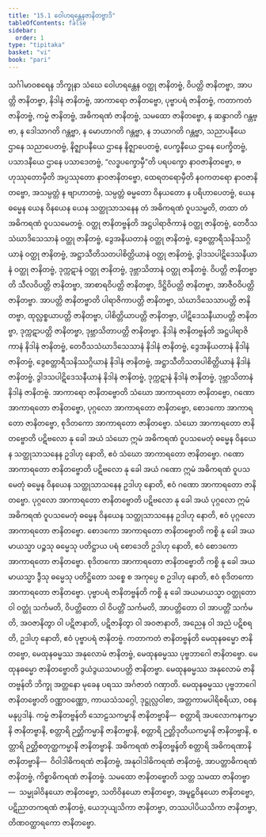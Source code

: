 ```yaml
---
title: "15.1 ဝေါဟရန္တေနဇာနိတဗ္ဗာဒိ"
tableOfContents: false
sidebar:
  order: 1
type: "tipitaka"
basket: "vi"
book: "pari"
---
```



<DynamicBreadcrumb />

<Division number="368" book="pari">

<Paragraph number="1836" book="pari">
သင်္ဂါမာဝစရေန ဘိက္ခုနာ သံဃေ ဝေါဟရန္တေန ဝတ္ထု ဇာနိတဗ္ဗံ, ဝိပတ္တိ ဇာနိတဗ္ဗာ, အာပတ္တိ ဇာနိတဗ္ဗာ, နိဒါနံ ဇာနိတဗ္ဗံ, အာကာရော ဇာနိတဗ္ဗော, ပုဗ္ဗာပရံ ဇာနိတဗ္ဗံ, ကတာကတံ ဇာနိတဗ္ဗံ, ကမ္မံ ဇာနိတဗ္ဗံ, အဓိကရဏံ ဇာနိတဗ္ဗံ, သမထော ဇာနိတဗ္ဗော, န ဆန္ဒာဂတိ ဂန္တဗ္ဗာ, န ဒေါသာဂတိ ဂန္တဗ္ဗာ, န မောဟာဂတိ ဂန္တဗ္ဗာ, န ဘယာဂတိ ဂန္တဗ္ဗာ, သညာပနီယေ ဌာနေ သညာပေတဗ္ဗံ, နိဇ္ဈာပနီယေ ဌာနေ နိဇ္ဈာပေတဗ္ဗံ, ပေက္ခနီယေ ဌာနေ ပေက္ခိတဗ္ဗံ, ပသာဒနီယေ ဌာနေ ပသာဒေတဗ္ဗံ, “လဒ္ဓပက္ခောမှီ”တိ ပရပက္ခော နာဝဇာနိတဗ္ဗော, ဗဟုဿုတောမှီတိ အပ္ပဿုတော နာဝဇာနိတဗ္ဗော, ထေရတရောမှီတိ နဝကတရော နာဝဇာနိတဗ္ဗော, အသမ္ပတ္တံ န ဗျာဟာတဗ္ဗံ, သမ္ပတ္တံ ဓမ္မတော ဝိနယတော န ပရိဟာပေတဗ္ဗံ, ယေန ဓမ္မေန ယေန ဝိနယေန ယေန သတ္ထုသာသနေန တံ အဓိကရဏံ ဝူပသမ္မတိ, တထာ တံ အဓိကရဏံ ဝူပသမေတဗ္ဗံ.
</Paragraph>

</Division>
<Division number="369" book="pari">

<Paragraph number="1837" book="pari">
<Emphasis>ဝတ္ထု ဇာနိတဗ္ဗန်</Emphasis>တိ အဋ္ဌပါရာဇိကာနံ ဝတ္ထု ဇာနိတဗ္ဗံ, တေဝီသသံဃာဒိသေသာနံ ဝတ္ထု ဇာနိတဗ္ဗံ, ဒွေအနိယတာနံ ဝတ္ထု ဇာနိတဗ္ဗံ, ဒွေစတ္တာရီသနိဿဂ္ဂိယာနံ ဝတ္ထု ဇာနိတဗ္ဗံ, အဋ္ဌာသီတိသတပါစိတ္တိယာနံ ဝတ္ထု ဇာနိတဗ္ဗံ, ဒွါဒသပါဋိဒေသနီယာနံ ဝတ္ထု ဇာနိတဗ္ဗံ, ဒုက္ကဋာနံ ဝတ္ထု ဇာနိတဗ္ဗံ, ဒုဗ္ဘာသိတာနံ ဝတ္ထု ဇာနိတဗ္ဗံ.
</Paragraph>

</Division>
<Division number="370" book="pari">

<Paragraph number="1838" book="pari">
<Emphasis>ဝိပတ္တိ ဇာနိတဗ္ဗာ</Emphasis>တိ သီလဝိပတ္တိ ဇာနိတဗ္ဗာ, အာစာရဝိပတ္တိ ဇာနိတဗ္ဗာ, ဒိဋ္ဌိဝိပတ္တိ ဇာနိတဗ္ဗာ, အာဇီဝဝိပတ္တိ ဇာနိတဗ္ဗာ.
</Paragraph>

</Division>
<Division number="371" book="pari">

<Paragraph number="1839" book="pari">
<Emphasis>အာပတ္တိ ဇာနိတဗ္ဗာ</Emphasis>တိ ပါရာဇိကာပတ္တိ ဇာနိတဗ္ဗာ, သံဃာဒိသေသာပတ္တိ ဇာနိတဗ္ဗာ, ထုလ္လစ္စယာပတ္တိ ဇာနိတဗ္ဗာ, ပါစိတ္တိယာပတ္တိ ဇာနိတဗ္ဗာ, ပါဋိဒေသနီယာပတ္တိ ဇာနိတဗ္ဗာ, ဒုက္ကဋာပတ္တိ ဇာနိတဗ္ဗာ, ဒုဗ္ဘာသိတာပတ္တိ ဇာနိတဗ္ဗာ.
</Paragraph>

</Division>
<Division number="372" book="pari">

<Paragraph number="1840" book="pari">
<Emphasis>နိဒါနံ</Emphasis> <Emphasis>ဇာနိတဗ္ဗန်</Emphasis>တိ အဋ္ဌပါရာဇိကာနံ နိဒါနံ ဇာနိတဗ္ဗံ, တေဝီသသံဃာဒိသေသာနံ နိဒါနံ ဇာနိတဗ္ဗံ, ဒွေအနိယတာနံ နိဒါနံ ဇာနိတဗ္ဗံ, ဒွေစတ္တာရီသနိဿဂ္ဂိယာနံ နိဒါနံ ဇာနိတဗ္ဗံ, အဋ္ဌာသီတိသတပါစိတ္တိယာနံ နိဒါနံ ဇာနိတဗ္ဗံ, ဒွါဒသပါဋိဒေသနီယာနံ နိဒါနံ ဇာနိတဗ္ဗံ, ဒုက္ကဋာနံ နိဒါနံ ဇာနိတဗ္ဗံ, ဒုဗ္ဘာသိတာနံ နိဒါနံ ဇာနိတဗ္ဗံ.
</Paragraph>

</Division>
<Division number="373" book="pari">

<Paragraph number="1841" book="pari">
<Emphasis>အာကာရော ဇာနိတဗ္ဗော</Emphasis>တိ သံဃော အာကာရတော ဇာနိတဗ္ဗော, ဂဏော အာကာရတော ဇာနိတဗ္ဗော, ပုဂ္ဂလော အာကာရတော ဇာနိတဗ္ဗော, စောဒကော အာကာရတော ဇာနိတဗ္ဗော, စုဒိတကော အာကာရတော ဇာနိတဗ္ဗော. <Emphasis>သံဃော အာကာရတော ဇာနိတဗ္ဗော</Emphasis>တိ ပဋိဗလော နု ခေါ အယံ သံဃော ဣမံ အဓိကရဏံ ဝူပသမေတုံ ဓမ္မေန ဝိနယေန သတ္ထုသာသနေန ဥဒါဟု နောတိ, ဧဝံ သံဃော အာကာရတော ဇာနိတဗ္ဗော. <Emphasis>ဂဏော အာကာရတော ဇာနိတဗ္ဗော</Emphasis>တိ ပဋိဗလော နု ခေါ အယံ ဂဏော ဣမံ အဓိကရဏံ ဝူပသမေတုံ ဓမ္မေန ဝိနယေန သတ္ထုသာသနေန ဥဒါဟု နောတိ, ဧဝံ ဂဏော အာကာရတော ဇာနိတဗ္ဗော. <Emphasis>ပုဂ္ဂလော အာကာရတော ဇာနိတဗ္ဗော</Emphasis>တိ ပဋိဗလော နု ခေါ အယံ ပုဂ္ဂလော ဣမံ အဓိကရဏံ ဝူပသမေတုံ ဓမ္မေန ဝိနယေန သတ္ထုသာသနေန ဥဒါဟု နောတိ, ဧဝံ ပုဂ္ဂလော အာကာရတော ဇာနိတဗ္ဗော. <Emphasis>စောဒကော အာကာရတော ဇာနိတဗ္ဗော</Emphasis>တိ ကစ္စိ နု ခေါ အယမာယသ္မာ ပဉ္စသု ဓမ္မေသု ပတိဋ္ဌာယ ပရံ စောဒေတိ ဥဒါဟု နောတိ, ဧဝံ စောဒကော အာကာရတော ဇာနိတဗ္ဗော. <Emphasis>စုဒိတကော အာကာရတော ဇာနိတဗ္ဗော</Emphasis>တိ ကစ္စိ နု ခေါ အယမာယသ္မာ ဒွီသု ဓမ္မေသု ပတိဋ္ဌိတော သစ္စေ စ အကုပ္ပေ စ ဥဒါဟု နောတိ, ဧဝံ စုဒိတကော အာကာရတော ဇာနိတဗ္ဗော.
</Paragraph>

</Division>
<Division number="374" book="pari">

<Paragraph number="1842" book="pari">
<Emphasis>ပုဗ္ဗာပရံ ဇာနိတဗ္ဗန်</Emphasis>တိ ကစ္စိ နု ခေါ အယမာယသ္မာ ဝတ္ထုတော ဝါ ဝတ္ထုံ သင်္ကမတိ, ဝိပတ္တိတော ဝါ ဝိပတ္တိံ သင်္ကမတိ, အာပတ္တိတော ဝါ အာပတ္တိံ သင်္ကမတိ, အဝဇာနိတွာ ဝါ ပဋိဇာနာတိ, ပဋိဇာနိတွာ ဝါ အဝဇာနာတိ, အညေန ဝါ အညံ ပဋိစရတိ, ဥဒါဟု နောတိ, ဧဝံ ပုဗ္ဗာပရံ ဇာနိတဗ္ဗံ.
</Paragraph>

</Division>
<Division number="375" book="pari">

<Paragraph number="1843" book="pari">
<Emphasis>ကတာကတံ ဇာနိတဗ္ဗန်</Emphasis>တိ မေထုနဓမ္မော ဇာနိတဗ္ဗော, မေထုနဓမ္မဿ အနုလောမံ ဇာနိတဗ္ဗံ, မေထုနဓမ္မဿ ပုဗ္ဗဘာဂေါ ဇာနိတဗ္ဗော. <Emphasis>မေထုနဓမ္မော ဇာနိတဗ္ဗော</Emphasis>တိ ဒွယံဒွယသမာပတ္တိ ဇာနိတဗ္ဗာ. <Emphasis>မေထုနဓမ္မဿ အနုလောမံ</Emphasis> <Emphasis>ဇာနိတဗ္ဗန်</Emphasis>တိ ဘိက္ခု အတ္တနော မုခေန ပရဿ အင်္ဂဇာတံ ဂဏှာတိ. <Emphasis>မေထုနဓမ္မဿ ပုဗ္ဗဘာဂေါ ဇာနိတဗ္ဗော</Emphasis>တိ ဝဏ္ဏာဝဏ္ဏော, ကာယသံသဂ္ဂေါ, ဒုဋ္ဌုလ္လဝါစာ, အတ္တကာမပါရိစရိယာ, ဝစနမနုပ္ပဒါနံ.
</Paragraph>

</Division>
<Division number="376" book="pari">

<Paragraph number="1844" book="pari">
<Emphasis>ကမ္မံ ဇာနိတဗ္ဗန်</Emphasis>တိ သောဠသကမ္မာနိ ဇာနိတဗ္ဗာနိ—  စတ္တာရိ အပလောကနကမ္မာနိ ဇာနိတဗ္ဗာနိ, စတ္တာရိ ဉတ္တိကမ္မာနိ ဇာနိတဗ္ဗာနိ, စတ္တာရိ ဉတ္တိဒုတိယကမ္မာနိ ဇာနိတဗ္ဗာနိ, စတ္တာရိ ဉတ္တိစတုတ္ထကမ္မာနိ ဇာနိတဗ္ဗာနိ.
</Paragraph>

</Division>
<Division number="377" book="pari">

<Paragraph number="1845" book="pari">
<Emphasis>အဓိကရဏံ ဇာနိတဗ္ဗန်</Emphasis>တိ စတ္တာရိ အဓိကရဏာနိ ဇာနိတဗ္ဗာနိ—  ဝိဝါဒါဓိကရဏံ ဇာနိတဗ္ဗံ, အနုဝါဒါဓိကရဏံ ဇာနိတဗ္ဗံ, အာပတ္တာဓိကရဏံ ဇာနိတဗ္ဗံ, ကိစ္စာဓိကရဏံ ဇာနိတဗ္ဗံ.
</Paragraph>

</Division>
<Division number="378" book="pari">

<Paragraph number="1846" book="pari">
<Emphasis>သမထော ဇာနိတဗ္ဗော</Emphasis>တိ သတ္တ သမထာ ဇာနိတဗ္ဗာ—  သမ္မုခါဝိနယော ဇာနိတဗ္ဗော, သတိဝိနယော ဇာနိတဗ္ဗော, အမူဠှဝိနယော ဇာနိတဗ္ဗော, ပဋိညာတကရဏံ ဇာနိတဗ္ဗံ, ယေဘုယျသိကာ ဇာနိတဗ္ဗာ, တဿပါပိယသိကာ ဇာနိတဗ္ဗာ, တိဏဝတ္ထာရကော ဇာနိတဗ္ဗော.
</Paragraph>
</Division>